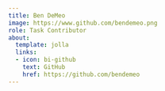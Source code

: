 ```yaml
---
title: Ben DeMeo
image: https://www.github.com/bendemeo.png
role: Task Contributor
about:
  template: jolla
  links:
  - icon: bi-github
    text: GitHub
    href: https://github.com/bendemeo
---
```


